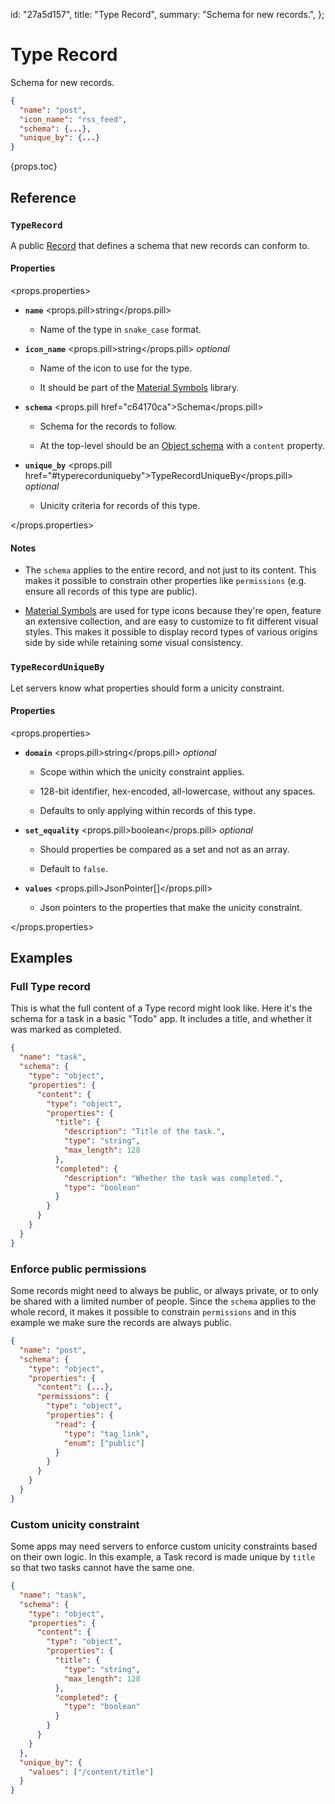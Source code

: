   id: "27a5d157",
  title: "Type Record",
  summary: "Schema for new records.",
};

# Type Record

Schema for new records.

```json
{
  "name": "post",
  "icon_name": "rss_feed",
  "schema": {...},
  "unique_by": {...}
}
```

{props.toc}

## Reference

### `TypeRecord`

A public [Record](01735953) that defines a schema that new records can conform to.

#### Properties

<props.properties>

- **`name`** <props.pill>string</props.pill>

  - Name of the type in `snake_case` format.

- **`icon_name`** <props.pill>string</props.pill> _optional_

  - Name of the icon to use for the type.

  - It should be part of the [Material Symbols](https://fonts.google.com/icons) library.

- **`schema`** <props.pill href="c64170ca">Schema</props.pill>

  - Schema for the records to follow.

  - At the top-level should be an [Object schema](c64170ca#objectschema) with a `content` property.

- **`unique_by`** <props.pill href="#typerecorduniqueby">TypeRecordUniqueBy</props.pill> _optional_

  - Unicity criteria for records of this type.

</props.properties>

#### Notes

- The `schema` applies to the entire record, and not just to its content. This makes it possible to constrain other properties like `permissions` (e.g. ensure all records of this type are public).

- [Material Symbols](https://fonts.google.com/icons) are used for type icons because they're open, feature an extensive collection, and are easy to customize to fit different visual styles. This makes it possible to display record types of various origins side by side while retaining some visual consistency.

### `TypeRecordUniqueBy`

Let servers know what properties should form a unicity constraint.

#### Properties

<props.properties>

- **`domain`** <props.pill>string</props.pill> _optional_

  - Scope within which the unicity constraint applies.

  - 128-bit identifier, hex-encoded, all-lowercase, without any spaces.

  - Defaults to only applying within records of this type.

- **`set_equality`** <props.pill>boolean</props.pill> _optional_

  - Should properties be compared as a set and not as an array.

  - Default to `false`.

- **`values`** <props.pill>JsonPointer[]</props.pill>

  - Json pointers to the properties that make the unicity constraint.

</props.properties>

## Examples

### Full Type record

This is what the full content of a Type record might look like. Here it's the schema for a task in a basic "Todo" app. It includes a title, and whether it was marked as completed.

```json
{
  "name": "task",
  "schema": {
    "type": "object",
    "properties": {
      "content": {
        "type": "object",
        "properties": {
          "title": {
            "description": "Title of the task.",
            "type": "string",
            "max_length": 128
          },
          "completed": {
            "description": "Whether the task was completed.",
            "type": "boolean"
          }
        }
      }
    }
  }
}
```

### Enforce public permissions

Some records might need to always be public, or always private, or to only be shared with a limited number of people. Since the `schema` applies to the whole record, it makes it possible to constrain `permissions` and in this example we make sure the records are always public.

```json
{
  "name": "post",
  "schema": {
    "type": "object",
    "properties": {
      "content": {...},
      "permissions": {
        "type": "object",
        "properties": {
          "read": {
            "type": "tag_link",
            "enum": ["public"]
          }
        }
      }
    }
  }
}
```

### Custom unicity constraint

Some apps may need servers to enforce custom unicity constraints based on their own logic. In this example, a Task record is made unique by `title` so that two tasks cannot have the same one.

```json
{
  "name": "task",
  "schema": {
    "type": "object",
    "properties": {
      "content": {
        "type": "object",
        "properties": {
          "title": {
            "type": "string",
            "max_length": 128
          },
          "completed": {
            "type": "boolean"
          }
        }
      }
    }
  },
  "unique_by": {
    "values": ["/content/title"]
  }
}
```
